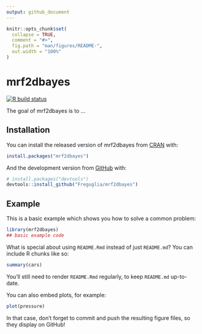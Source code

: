 ```yaml
---
output: github_document
---
```


<!-- README.md is generated from README.Rmd. Please edit that file -->

```r
knitr::opts_chunk$set(
  collapse = TRUE,
  comment = "#>",
  fig.path = "man/figures/README-",
  out.width = "100%"
)
```

# mrf2dbayes

<!-- badges: start -->
[![R build status](https://github.com/Freguglia/mrf2dbayes/workflows/R-CMD-check/badge.svg)](https://github.com/Freguglia/mrf2dbayes/actions)
<!-- badges: end -->

The goal of mrf2dbayes is to ...

## Installation

You can install the released version of mrf2dbayes from [CRAN](https://CRAN.R-project.org) with:

``` r
install.packages("mrf2dbayes")
```

And the development version from [GitHub](https://github.com/) with:

``` r
# install.packages("devtools")
devtools::install_github("Freguglia/mrf2dbayes")
```
## Example

This is a basic example which shows you how to solve a common problem:

```r
library(mrf2dbayes)
## basic example code
```

What is special about using `README.Rmd` instead of just `README.md`? You can include R chunks like so:

```r
summary(cars)
```

You'll still need to render `README.Rmd` regularly, to keep `README.md` up-to-date.

You can also embed plots, for example:

```r
plot(pressure)
```

In that case, don't forget to commit and push the resulting figure files, so they display on GitHub!
